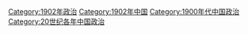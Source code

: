 [[Category:1902年政治|Category:1902年政治]]
[[Category:1902年中国|Category:1902年中国]]
[[Category:1900年代中国政治|Category:1900年代中国政治]]
[[Category:20世纪各年中国政治|Category:20世纪各年中国政治]]